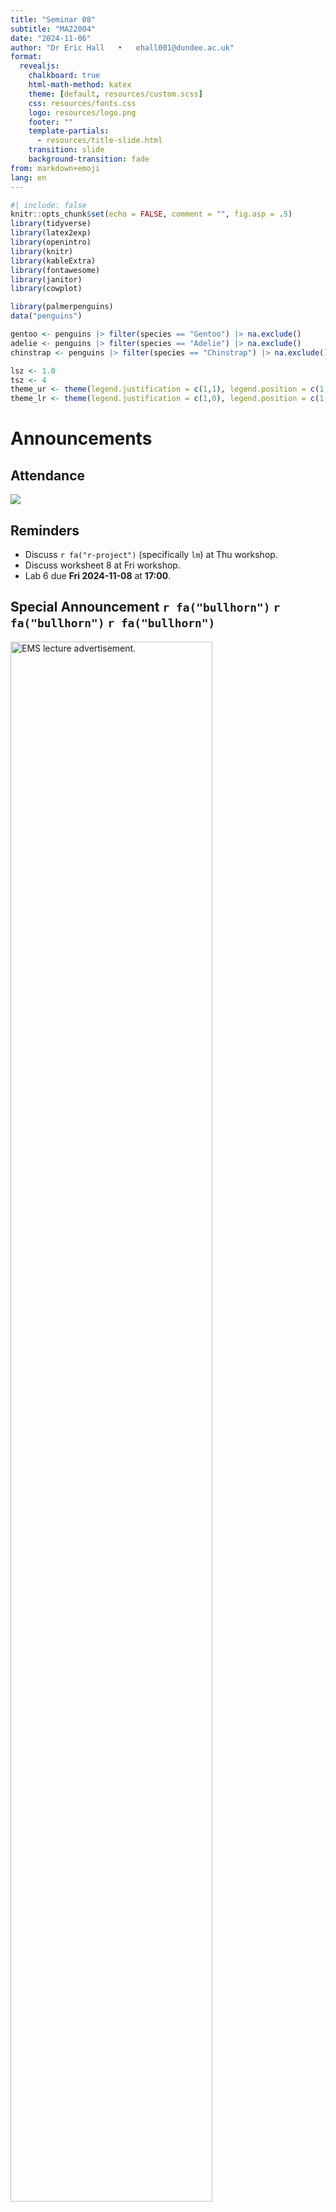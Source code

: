 ```yaml
---
title: "Seminar 08"
subtitle: "MA22004"
date: "2024-11-06"
author: "Dr Eric Hall   •   ehall001@dundee.ac.uk"
format: 
  revealjs:
    chalkboard: true
    html-math-method: katex
    theme: [default, resources/custom.scss]
    css: resources/fonts.css
    logo: resources/logo.png
    footer: ""
    template-partials:
      - resources/title-slide.html
    transition: slide
    background-transition: fade
from: markdown+emoji
lang: en
---
```


```r
#| include: false
knitr::opts_chunk$set(echo = FALSE, comment = "", fig.asp = .5)
library(tidyverse)
library(latex2exp)
library(openintro)
library(knitr)
library(kableExtra)
library(fontawesome)
library(janitor)
library(cowplot)

library(palmerpenguins)
data("penguins")

gentoo <- penguins |> filter(species == "Gentoo") |> na.exclude()
adelie <- penguins |> filter(species == "Adelie") |> na.exclude()
chinstrap <- penguins |> filter(species == "Chinstrap") |> na.exclude()

lsz <- 1.0
tsz <- 4
theme_ur <- theme(legend.justification = c(1,1), legend.position = c(1,1), legend.box.margin = margin(c(4, 4, 4, 4), unit = "pt"))
theme_lr <- theme(legend.justification = c(1,0), legend.position = c(1,0), legend.box.margin = margin(c(4, 4, 4, 4), unit = "pt"))
```

# Announcements {.mySegue .center}
:::{.hidden}
\DeclareMathOperator{\Var}{Var}
\DeclareMathOperator{\E}{\mathbf{E}}
\DeclareMathOperator{\Cov}{Cov}
\DeclareMathOperator{\corr}{corr}
\newcommand{\se}{\mathsf{se}}
\DeclareMathOperator{\sd}{sd}
:::

## Attendance

::: {layout="[[-1], [1], [-1]]"}
![](images/seats.png){fig-align="center" fig-alt="Register your attendance using SEAtS"}
:::

## Reminders 

- Discuss `r fa("r-project")` (specifically `lm`) at Thu workshop. 
- Discuss worksheet 8 at Fri workshop.
- Lab 6 due **Fri 2024-11-08** at **17:00**. 

## Special Announcement `r fa("bullhorn")` `r fa("bullhorn")` `r fa("bullhorn")`

![](images/advert.png){width=80% alt="EMS lecture advertisement."}

## `r fa("compass")` Outline of today

1. Linear models (Conditions, Least Squares)

2. `lm` demo


# Linear Models {.mySegue .center}

## Correlation

Correlation describes the strength of a **linear relationship**.

```r
#| warning: false
#| message: false
df6 <- read_csv("data/linear-model-correlation.csv")
pa <- ggplot(df6, aes(x = xx, y = yy)) + geom_point(aes(color = "pts")) + 
        ggtitle(TeX('(c) $r \\approx 0$, no relationship apparent')) + 
        theme(axis.title.y = element_blank(), axis.ticks.y=element_blank(), 
              axis.text.y=element_blank(), axis.title.x = element_blank(), 
              axis.ticks.x=element_blank(), axis.text.x=element_blank(), 
              legend.position = "none", plot.title = element_text(size = 12))
pb <- ggplot(df6, aes(x = xx, y = -xx^2 + a)) + geom_point(aes(color = "pts")) + 
        ggtitle(TeX('(d) $r \\approx 0$, nonlinear relationship')) + 
        theme(axis.title.y = element_blank(), axis.ticks.y=element_blank(), 
              axis.text.y=element_blank(), axis.title.x = element_blank(), 
              axis.ticks.x=element_blank(), axis.text.x=element_blank(), 
              legend.position = "none", plot.title = element_text(size = 12))
pc <- ggplot(df6, aes(x = xx, y = xx + 2 + a)) + geom_point(aes(color = "pts")) + 
        ggtitle(TeX('(a) $r \\approx +1$, linear relationship')) + 
        theme(axis.title.y = element_blank(), axis.ticks.y=element_blank(), 
              axis.text.y=element_blank(), axis.title.x = element_blank(), 
              axis.ticks.x=element_blank(), axis.text.x=element_blank(), 
              legend.position = "none", plot.title = element_text(size = 12))
pd <- ggplot(df6, aes(x = xx, y = 8 - xx + b)) + geom_point(aes(color = "pts")) + 
        ggtitle(TeX('(b) $r \\approx -1$, linear relationship')) + 
        theme(axis.title.y = element_blank(), axis.ticks.y=element_blank(), 
              axis.text.y=element_blank(), axis.title.x = element_blank(), 
              axis.ticks.x=element_blank(), axis.text.x=element_blank(), 
              legend.position = "none", plot.title = element_text(size = 12))
plot_grid(pc, pd, pa, pb, ncol = 2, nrow = 2)
```  

:::{.notes}
- Correlation $\rho = Cov(X,Y) / \sigma_X \sigma_Y \in (-1,1)$ models *linear* dependence.
- $X,Y$ independent $\Rightarrow$ $\rho = 0$; $\rho = 0$ does not imply $X,Y$ independent.
:::


## Linear Model (what is it?) {.smaller}

- Assumes relationship between two variables $X$ and $Y$ can be modeled by a straight line
- Model for a perfect linear relationship: we would know the exact value of $Y$ just by knowing the exact value of $X$:
$$Y = \beta_0 + \beta_1 X$$

- (Statistical) Linear model: 
$$Y = \beta_0 + \beta_1 X + \epsilon\,,$$

where $\epsilon$ represent the errors (residuals) in the relationship.

:::{.notes}
- $X$ is explanatory or predictor; $Y$ is response
- ESTIMATE $\beta_0$ intercept and $\beta_1$ slope from DATA
- Point estimates $\widehat{\beta}_0$ and $\widehat{\beta}_1$
:::


## Palmer penguins (Gentoo)

::::{.columns}
::: {.column width="75%"}
```r
#| warning: false
ggplot(gentoo, aes(x = flipper_length_mm, y = body_mass_g)) + geom_point(aes(color = species), alpha = 0.8, size=3) + 
   xlab("Flipper length (mm)") + ylab("Body mass (g)")
```
:::

::: {.column width="25%"}
![](images/gentoo.jpeg){width=100% .right alt="Gentoo penguins."}
:::
::::

:::{.notes}
- Measurement data (119 obs) from the Palmer Long-Term Ecological Research (LTER) station in Antarctica
- Gentoo penguins that have above average flipper length tend to also have above average body mass
- Could be helpful to explain relationship with a straight line: predict body mass from flipper length
:::

## Fitting a line by eye

```r
#| warning: false
ggplot(gentoo, aes(x = flipper_length_mm, y = body_mass_g)) + geom_point(aes(color = species), alpha = 0.8, size=3) + 
   xlab("Flipper length (mm)") + ylab("Body mass (g)") + geom_abline(intercept = -7200, slope = 56, size=1, )
```

:::{.notes}
- slope 56, intercept -7000
- $\widehat{y} = -7200 + 56 x$; say length is 215: $215*56 - 7200 = 12040 - 7200 = 4840$
:::


# Ordinary Least squares (OLS) {.mySegue .center}

## Residuals (every obs has a friend!)

Data = Fit + Residual 

One goal in regression is to **pick the linear model to minimize residuals**. 

```r
#| warning: false
ggplot(gentoo, aes(x = flipper_length_mm, y = body_mass_g)) + geom_point(aes(color = species), alpha=0.8, size=3) + 
   xlab("Flipper length (mm)") + ylab("Body mass (g)") + geom_abline(intercept = -7200, slope = 56, size=1)
```

:::{.notes}
- Residuals are leftover variation in data after accounting for the model fit.
- Points above line have positive residuals; points below line have negative residuals.
- "Best fit"; draw residuals
:::

## Finding "best fit"

We want a line that minimizes the residuals.

- Choose the line that minimizes the sum of the squared residuals $$\epsilon_1^2 +  \epsilon_2^2 + \dots \epsilon_m^2$$
- Commonly referred to as **least squares line**

:::{.notes}
- Residuals are leftover variation in data after accounting for the model fit.
- Points above line have positive residuals; points below line have negative residuals.
- "Best fit"; draw residuals
:::


## Fitting least squares parameters

Least squares estimates for $\widehat{\beta}_1$ and $\widehat{\beta}_0$ are given by
$$
 \widehat{\beta}_1 = \frac{\sum_{i=1}^m (X_i - \overline{X})(Y_i - \overline{Y})}{\sum_{i=1}^m (X_i - \overline{X})^2} $$
$$
 \widehat{\beta}_0 = \overline{Y} - \widehat{\beta}_1 \overline{X}
$$

```r
#| echo: true
xbar <- mean(gentoo$flipper_length_mm)
ybar <- mean(gentoo$body_mass_g)
sxy <- cov(gentoo$flipper_length_mm, gentoo$body_mass_g)
sxx <- var(gentoo$flipper_length_mm)

b1 <- sxy/sxx
b0 <- ybar - b1*xbar
```

:::{.notes}
- Notation: $\frac{S_{xy}}{S_{xx}}$
- $b1 = 54.1654$, $b2 = -6674.2042$
:::

## Least squares fit

```r
#| warning: false
ggplot(gentoo, aes(x = flipper_length_mm, y = body_mass_g)) + geom_point(aes(color = species), alpha = 0.8, size=3) + 
   xlab("Flipper length (mm)") + ylab("Body mass (g)") + geom_abline(intercept = -7200, slope = 56, linetype = 11, size = 1) + geom_abline(intercept = b0, slope = b1, size = 2, color = "blue")
```

:::{.notes}
- Compare eye-fit with intercept -7200, slope 56 to best-fit intercept -6674.2042, slope 54.1654
:::

## What do these numbers mean? 

- **SLOPE**: For each additional 10 mm flipper length, we would expect the penguin to weigh 541.7 g **more**.
- **INTERCEPT**: -6674.20 g describes the average weight if a penguin had flipper length 0... 

:::{.callout-warning}
## Extrapolation can be treacherous!  

Here there are no observations near zero.
:::

:::{.notes}
- That is, $10*54.17 = 541.7$ (i.e. each additional cm of flipper length adds half a kilo)
- If the slope were negative, it would be **less**
- NO CAUSAL INTERPRETATION BETWEEN PREDICTOR AND RESPONSE!
:::

## But wait, there's more!

We provided point estimates for the intercept and slope for the least squares line. 

The lecture notes also contain the following goodies:

-  Inferences (pt est, CI and H-test) for the variance of the random deviation for the least squares regression [$\widehat{\sigma}^2 = \mathsf{RSS}/(m-2)$]
-  Inferences (CI and H-test) for $\beta_0$ and $\beta_1$
-  $100(1-\alpha)\%$ prediction interval for model response (fit the model then give interval estimate for $Y$ when $x = x^*$)

These follow the same procedures we learned earlier in the module.

# Assumptions {.mySegue .center}

## `r fa("l")` `r fa("i")` `r fa("n")` `r fa("e")` {.smaller}

Four conditions for simple linear regression model: 

- `r fa("l")`inearity: data should show *Linear* trend, i.e., the mean of the response, $\mathbf{E}(Y_i)$, at each value of the predictor, $x_i$, is a *Linear* function of the $x_i$.
- `r fa("i")`ndependent residuals: The residuals, $\epsilon_i$, are independent.
- `r fa("n")`ormal residuals: The residuals, $\epsilon_i$, at each value of the predictor, $x_i$, are (nearly) *Normally* distributed.
- `r fa("e")`qual varianes: variability of points around least squares line is constant, i.e., the errors, $\epsilon_i$, at each value of the predictor, $x_i$, have *Equal* variances ($\sigma^2$).

## Alternative (equivalent) descriptions of conditions... {.smaller}

An equivalent way to think of the first (linearity) condition is that the mean of the error, $\mathbf{E}(\epsilon_i)$, at each value of the predictor, $x_i$, is **zero**. 

An alternative way to describe all four assumptions is that the errors, $\epsilon_i$, are i.i.d. $\mathsf{N}(0, \sigma^2)$.

## Conditions for linear regression (in pictures)

For fitting a least squares line we focus on three requirements:

![](images/conditions.png){width=100% alt="Conditions for linear regression."}

:::{.notes}
- Panel 1: nonlinearity - distinctive curvature
- Panel 2: non-normal residuals - notice outlier toward left
- Panel 3: lack of homoscedascticity (variance increases); should also look for patterns
:::

## Your turn!


:::{.callout-tip}
## Try it!

What conditions are these linear model obviously violating?

<https://www.menti.com> code: 8965 9392
{{< qrcode https://www.menti.com/alwvr56w4qcp >}}
:::


# `lm` demo {.mySegue .center}


# Summary

Today we discussed linear models.

- Overview
- Conditions for linear regression
- Correlation
- Calculating OLS parameters

That's a lot to take in!

:::{.callout-tip}
## Today's materials 

Slides posted to <https://dundeemath.github.io/MA22004-seminar08>.
:::